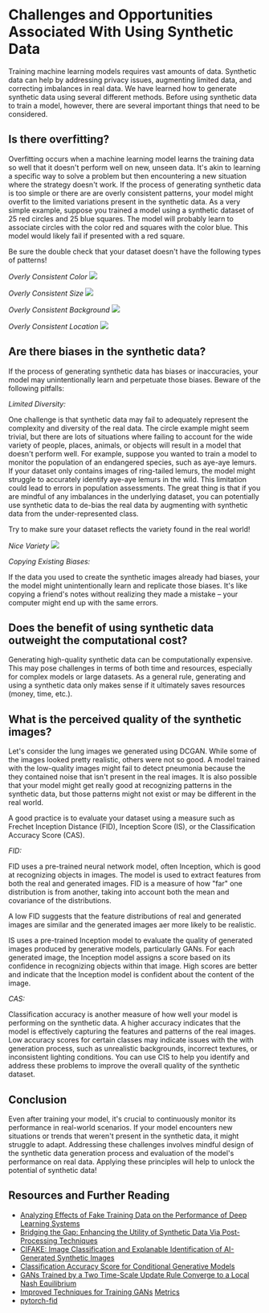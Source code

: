 # Challenges and Opportunities Associated With Using Synthetic Data

Training machine learning models requires vast amounts of data. Synthetic data can help by addressing privacy issues,
augmenting limited data, and correcting imbalances in real data. We have learned how to generate synthetic data using several different methods.
Before using synthetic data to train a model, however, there are several important things that need to be considered.

## Is there overfitting?

Overfitting occurs when a machine learning model learns the training data so well that it doesn't perform well on new, unseen data.
It's akin to learning a specific way to solve a problem but then encountering a new situation where the strategy doesn't work.
If the process of generating synthetic data is too simple or there are are overly consistent patterns, your model might overfit to the limited variations
present in the synthetic data. As a very simple example, suppose you trained a model using a synthetic
dataset of 25 red circles and 25 blue squares. The model will probably learn to associate circles with the color red and squares with the color blue. This model
would likely fail if presented with a red square.

<Tip warning="true">
  Be sure the double check that your dataset doesn't have the following types of
  patterns!
</Tip>

_Overly Consistent Color_
![](URL)

_Overly Consistent Size_
![](URL)

_Overly Consistent Background_
![](URL)

_Overly Consistent Location_
![](URL)

## Are there biases in the synthetic data?

If the process of generating synthetic data has biases or inaccuracies, your model may unintentionally
learn and perpetuate those biases. Beware of the following pitfalls:

_Limited Diversity:_

One challenge is that synthetic data may fail to adequately represent the complexity
and diversity of the real data. The circle example might seem trivial, but there are lots of situations where failing
to account for the wide variety of people, places, animals, or objects will result in a model that doesn't perform well. For
example, suppose you wanted to train a model to monitor the population of an endangered species, such as aye-aye lemurs.  
If your dataset only contains images of ring-tailed lemurs, the model might struggle to accurately identify aye-aye lemurs in the wild.
This limitation could lead to errors in population assessments. The great thing is that if you are mindful of any imbalances in the underlying dataset,
you can potentially use synthetic data to de-bias the real data by augmenting with synthetic data from the under-represented class.

<Tip>
  Try to make sure your dataset reflects the variety found in the real world!
</Tip>

_Nice Variety_
![](URL)

_Copying Existing Biases:_

If the data you used to create the synthetic images already had biases, your the model might unintentionally
learn and replicate those biases. It's like copying a friend's notes without realizing they made a mistake
– your computer might end up with the same errors.

## Does the benefit of using synthetic data outweight the computational cost?

Generating high-quality synthetic data can be computationally expensive. This may pose challenges in terms
of both time and resources, especially for complex models or large datasets. As a general rule, generating and using a synthetic data
only makes sense if it ultimately saves resources (money, time, etc.).

## What is the perceived quality of the synthetic images?

Let's consider the lung images we generated using DCGAN. While some of the images looked pretty realistic, others were not
so good. A model trained with the low-quality images might fail to detect pneumonia because the they contained noise that isn't present in the real images.
It is also possible that your model might get really good at recognizing patterns in the synthetic data, but those patterns might not exist
or may be different in the real world.

A good practice is to evaluate your dataset using a measure such as Frechet Inception Distance (FID), Inception Score (IS), or the Classification
Accuracy Score (CAS).

_FID:_

FID uses a pre-trained neural network model, often Inception, which is good at recognizing objects in images.
The model is used to extract features from both the real and generated images.
FID is a measure of how "far" one distribution is from another,
taking into account both the mean and covariance of the distributions.

A low FID suggests that the feature distributions of real and generated images are similar and the generated images aer more likely
to be realistic.

IS uses a pre-trained Inception model to evaluate the quality of generated images produced by generative models, particularly GANs.
For each generated image, the Inception model assigns a score based on its confidence in recognizing objects within that image.
High scores are better and indicate that the Inception model is confident about the content of the image.

_CAS:_

Classification accuracy is another measure of how well your model is performing on the synthetic data. A higher accuracy indicates that the model is effectively
capturing the features and patterns of the real images. Low accuracy scores for certain classes may indicate issues with the with generation process,
such as unrealistic backgrounds, incorrect textures, or inconsistent lighting conditions.
You can use CIS to help you identify and address these problems to improve the overall quality of the synthetic dataset.

## Conclusion

Even after training your model, it's crucial to continuously monitor its performance in real-world scenarios.
If your model encounters new situations or trends that weren't present in the synthetic data, it might struggle to adapt.
Addressing these challenges involves mindful design of the synthetic data generation process and evaluation
of the model's performance on real data. Applying these
principles will help to unlock the potential of synthetic data!

## Resources and Further Reading

- [Analyzing Effects of Fake Training Data on the Performance of Deep Learning Systems](https://arxiv.org/pdf/2303.01268.pdf)
- [Bridging the Gap: Enhancing the Utility of Synthetic Data Via Post-Processing Techniques](https://arxiv.org/pdf/2305.10118.pdf)
- [CIFAKE: Image Classification and Explanable Identification of AI-Generated Synthetic Images](https://arxiv.org/pdf/2303.14126.pdf)
- [Classification Accuracy Score for Conditional Generative Models](https://arxiv.org/abs/1905.10887)
- [GANs Trained by a Two Time-Scale Update Rule Converge to a Local Nash Equilibrium](https://arxiv.org/abs/1706.08500)
- [Improved Techniques for Training GANs](https://arxiv.org/abs/1606.03498)
  [Metrics](https://github.com/huggingface/community-events/tree/main/huggan/pytorch/metrics)
- [pytorch-fid](https://github.com/mseitzer/pytorch-fid)
